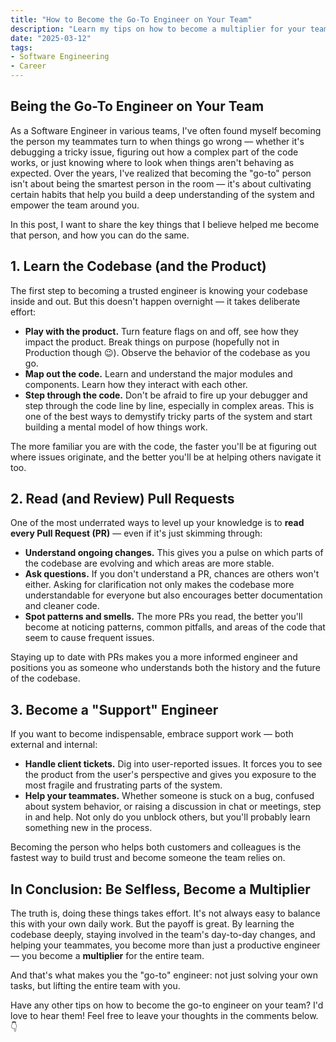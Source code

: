```yaml
---
title: "How to Become the Go-To Engineer on Your Team"
description: "Learn my tips on how to become a multiplier for your team, and the go-to engineer that everyone wants to work with."
date: "2025-03-12"
tags:
- Software Engineering
- Career
---
```


## Being the Go-To Engineer on Your Team

As a Software Engineer in various teams, I've often found myself becoming the person my teammates turn to when things go wrong — whether it's debugging a tricky issue, figuring out how a complex part of the code works, or just knowing where to look when things aren't behaving as expected. Over the years, I've realized that becoming the "go-to" person isn't about being the smartest person in the room — it's about cultivating certain habits that help you build a deep understanding of the system and empower the team around you.

In this post, I want to share the key things that I believe helped me become that person, and how you can do the same.

## 1. Learn the Codebase (and the Product)

The first step to becoming a trusted engineer is knowing your codebase inside and out. But this doesn't happen overnight — it takes deliberate effort:

- **Play with the product.** Turn feature flags on and off, see how they impact the product. Break things on purpose (hopefully not in Production though 😉). Observe the behavior of the codebase as you go.
- **Map out the code.** Learn and understand the major modules and components. Learn how they interact with each other.
- **Step through the code.** Don't be afraid to fire up your debugger and step through the code line by line, especially in complex areas. This is one of the best ways to demystify tricky parts of the system and start building a mental model of how things work.

The more familiar you are with the code, the faster you'll be at figuring out where issues originate, and the better you'll be at helping others navigate it too.

## 2. Read (and Review) Pull Requests

One of the most underrated ways to level up your knowledge is to **read every Pull Request (PR)** — even if it's just skimming through:

- **Understand ongoing changes.** This gives you a pulse on which parts of the codebase are evolving and which areas are more stable.
- **Ask questions.** If you don't understand a PR, chances are others won't either. Asking for clarification not only makes the codebase more understandable for everyone but also encourages better documentation and cleaner code.
- **Spot patterns and smells.** The more PRs you read, the better you'll become at noticing patterns, common pitfalls, and areas of the code that seem to cause frequent issues.

Staying up to date with PRs makes you a more informed engineer and positions you as someone who understands both the history and the future of the codebase.

## 3. Become a "Support" Engineer

If you want to become indispensable, embrace support work — both external and internal:

- **Handle client tickets.** Dig into user-reported issues. It forces you to see the product from the user's perspective and gives you exposure to the most fragile and frustrating parts of the system.
- **Help your teammates.** Whether someone is stuck on a bug, confused about system behavior, or raising a discussion in chat or meetings, step in and help. Not only do you unblock others, but you'll probably learn something new in the process.

Becoming the person who helps both customers and colleagues is the fastest way to build trust and become someone the team relies on.

## In Conclusion: Be Selfless, Become a Multiplier

The truth is, doing these things takes effort. It's not always easy to balance this with your own daily work. But the payoff is great. By learning the codebase deeply, staying involved in the team's day-to-day changes, and helping your teammates, you become more than just a productive engineer — you become a **multiplier** for the entire team.

And that's what makes you the "go-to" engineer: not just solving your own tasks, but lifting the entire team with you.

Have any other tips on how to become the go-to engineer on your team? I'd love to hear them! Feel free to leave your thoughts in the comments below. 👇
